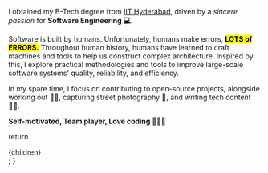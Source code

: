 I obtained my B-Tech degree from [IIT Hyderabad](https://www.iith.ac.in/), driven by a _sincere passion_ for **Software Engineering 💻.**

Software is built by humans. Unfortunately, humans make errors, <mark className="text-orange-yellow-crayola bg-transparent"><b>LOTS of ERRORS.</b></mark> Throughout human history, humans have learned to craft machines and tools to help us construct complex architecture. Inspired by this, I explore practical methodologies and tools to improve large-scale software systems' quality, reliability, and efficiency.

In my spare time, I focus on contributing to open-source projects, alongside working out 💪🏻, capturing street photography 📸, and writing tech content ✍🏻.

**Self-motivated, Team player, Love coding 👨🏻‍💻**

  return <div className="mdx-content">{children}</div>;
}

